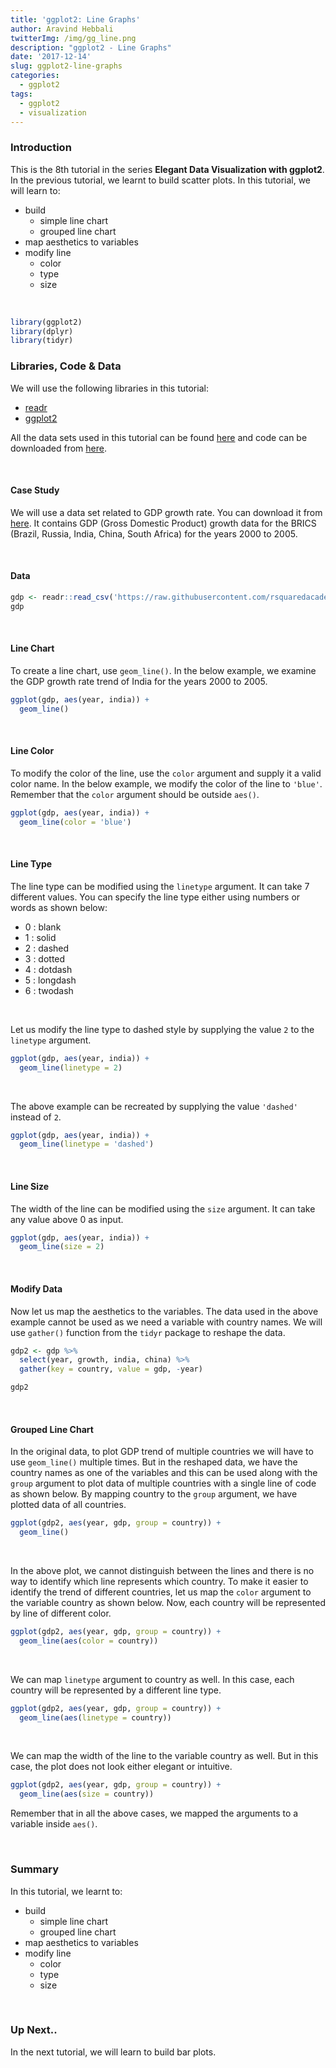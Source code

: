 ```yaml
---
title: 'ggplot2: Line Graphs'
author: Aravind Hebbali
twitterImg: /img/gg_line.png
description: "ggplot2 - Line Graphs"
date: '2017-12-14'
slug: ggplot2-line-graphs
categories:
  - ggplot2
tags:
  - ggplot2
  - visualization
---
```


### Introduction

This is the 8th tutorial in the series **Elegant Data Visualization with 
ggplot2**. In the previous tutorial, we learnt to build scatter plots. In this 
tutorial, we will learn to:

- build 
    - simple line chart
    - grouped line chart
- map aesthetics to variables
- modify line
    - color
    - type
    - size

<br>

```r
library(ggplot2)
library(dplyr)
library(tidyr)
```

### Libraries, Code & Data

We will use the following libraries in this tutorial:

- [readr](http://readr.tidyverse.org/)
- [ggplot2](http://ggplot2.tidyverse.org/)

All the data sets used in this tutorial can be found [here](https://github.com/rsquaredacademy/datasets) 
and code can be downloaded from [here](https://gist.github.com/rsquaredacademy/84b3204eee81d6e804f10a73900809b5).

<br>

#### Case Study

We will use a data set related to GDP growth rate. You can download it from 
[here](https://github.com/rsquaredacademy/datasets/blob/master/gdp.csv). It 
contains GDP (Gross Domestic Product) growth data for the BRICS (Brazil, 
Russia, India, China, South Africa) for the years 2000 to 2005.

<br>

#### Data

```r
gdp <- readr::read_csv('https://raw.githubusercontent.com/rsquaredacademy/datasets/master/gdp.csv')
gdp
```

<br>

#### Line Chart

To create a line chart, use `geom_line()`. In the below example, we examine the
GDP growth rate trend of India for the years 2000 to 2005.

```r
ggplot(gdp, aes(year, india)) +
  geom_line()
```

<br>

#### Line Color

To modify the color of the line, use the `color` argument and supply it a valid
color name. In the below example, we modify the color of the line to `'blue'`. 
Remember that the `color` argument should be outside `aes()`.

```r
ggplot(gdp, aes(year, india)) +
  geom_line(color = 'blue')
```

<br>

#### Line Type

The line type can be modified using the `linetype` argument. It can take 7 different
values. You can specify the line type either using numbers or words as shown below:

- 0 : blank
- 1 : solid
- 2 : dashed
- 3 : dotted
- 4 : dotdash
- 5 : longdash
- 6 : twodash

<br>

Let us modify the line type to dashed style by supplying the value `2` to the
`linetype` argument.

```r
ggplot(gdp, aes(year, india)) +
  geom_line(linetype = 2)
```

<br>

The above example can be recreated by supplying the value `'dashed'` instead 
of `2`.

```r
ggplot(gdp, aes(year, india)) +
  geom_line(linetype = 'dashed')
```

<br>

#### Line Size

The width of the line can be modified using the `size` argument. It can take 
any value above 0 as input.

```r
ggplot(gdp, aes(year, india)) +
  geom_line(size = 2)
```

<br>

#### Modify Data

Now let us map the aesthetics to the variables. The data used in the above 
example cannot be used as we need a variable with country names. We will use 
`gather()` function from the `tidyr` package to reshape the data.

```r
gdp2 <- gdp %>% 
  select(year, growth, india, china) %>% 
  gather(key = country, value = gdp, -year)

gdp2
```

<br>

#### Grouped Line Chart

In the original data, to plot GDP trend of multiple countries we will have to 
use `geom_line()` multiple times. But in the reshaped data, we have the 
country names as one of the variables and this can be used along with the 
`group` argument to plot data of multiple countries with a single line of code 
as shown below. By mapping country to the `group` argument, we have plotted 
data of all countries.

```r
ggplot(gdp2, aes(year, gdp, group = country)) +
  geom_line()
```

<br>

In the above plot, we cannot distinguish between the lines and there is no way
to identify which line represents which country. To make it easier to identify
the trend of different countries, let us map the `color` argument to the 
variable country as shown below. Now, each country will be represented by line 
of different color.

```r
ggplot(gdp2, aes(year, gdp, group = country)) +
  geom_line(aes(color = country))
```

<br>

We can map `linetype` argument to country as well. In this case, each country
will be represented by a different line type.

```r
ggplot(gdp2, aes(year, gdp, group = country)) +
  geom_line(aes(linetype = country))
```

<br>

We can map the width of the line to the variable country as well. But in this 
case, the plot does not look either elegant or intuitive. 

```r
ggplot(gdp2, aes(year, gdp, group = country)) +
  geom_line(aes(size = country))
```

Remember that in all the above cases, we mapped the arguments to a variable 
inside `aes()`.

<br>

### Summary

In this tutorial, we learnt to:

- build 
    - simple line chart
    - grouped line chart
- map aesthetics to variables
- modify line
    - color
    - type
    - size

<br>

### Up Next..

In the next tutorial, we will learn to build bar plots.

<br>